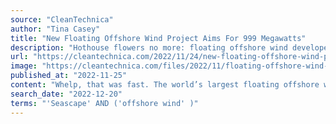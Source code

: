 ```yaml
---
source: "CleanTechnica"
author: "Tina Casey"
title: "New Floating Offshore Wind Project Aims For 999 Megawatts"
description: "Hothouse flowers no more: floating offshore wind developers are taking aim at triple-digit megawatt territory now."
url: "https://cleantechnica.com/2022/11/24/new-floating-offshore-wind-project-aims-for-999-megawatts/"
image: "https://cleantechnica.com/files/2022/11/floating-offshore-wind-iber-blue-principle-power.jpg"
published_at: "2022-11-25"
content: "Whelp, that was fast. The world’s largest floating offshore wind array clocked in at 88 megawatts just last week, and now here comes another one more than 10 times its size. If all goes according to … [+7480 chars]"
search_date: "2022-12-20"
terms: "'Seascape' AND ('offshore wind' )"
---
```


